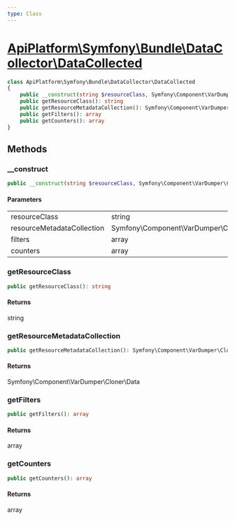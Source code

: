 ```yaml
---
type: Class
---
```


# [ApiPlatform\Symfony\Bundle\DataCollector\DataCollected](/docs/reference/Symfony/Bundle/DataCollector/DataCollected)



```php
class ApiPlatform\Symfony\Bundle\DataCollector\DataCollected
{
    public __construct(string $resourceClass, Symfony\Component\VarDumper\Cloner\Data $resourceMetadataCollection, array $filters, array $counters)
    public getResourceClass(): string
    public getResourceMetadataCollection(): Symfony\Component\VarDumper\Cloner\Data
    public getFilters(): array
    public getCounters(): array
}
```
## Methods

### __construct



```php
public __construct(string $resourceClass, Symfony\Component\VarDumper\Cloner\Data $resourceMetadataCollection, array $filters, array $counters)
```

#### Parameters

<table><tbody>
<tr><td>resourceClass</td><td>string</td><td></td></tr><tr><td>resourceMetadataCollection</td><td>Symfony\Component\VarDumper\Cloner\Data</td><td></td></tr><tr><td>filters</td><td>array</td><td></td></tr><tr><td>counters</td><td>array</td><td></td></tr>
</tbody>
</table>

### getResourceClass



```php
public getResourceClass(): string
```

#### Returns

string

### getResourceMetadataCollection



```php
public getResourceMetadataCollection(): Symfony\Component\VarDumper\Cloner\Data
```

#### Returns

Symfony\Component\VarDumper\Cloner\Data

### getFilters



```php
public getFilters(): array
```

#### Returns

array

### getCounters



```php
public getCounters(): array
```

#### Returns

array
